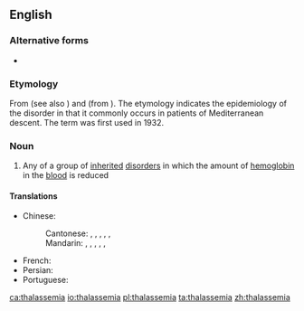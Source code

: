 ==English==

===Alternative forms===
* {{l|en|thalassaemia}}

===Etymology===
From {{etyl|grc|en}} {{m|grc|θάλασσα||sea}} (see also {{m|en|thalass-}}) and {{m|en|-emia||blood}} (from {{m|grc|αἷμα}}). The etymology indicates the epidemiology of the disorder in that it commonly occurs in patients of Mediterranean descent. The term was first used in 1932.

===Noun===
{{en-noun}}

# {{label|en|medicine}} Any of a group of [[inherited]] [[disorder]]s in which the amount of [[hemoglobin]] in the [[blood]] is reduced

====Translations====
{{trans-top}}
* Chinese:
*: Cantonese: {{t|yue|地中海貧血|sc=Hani}}, {{t|yue|地中海贫血|tr=dei6 zung1 hoi2 pan4 hyut3|sc=Hani}}, {{t|yue|海洋性貧血|sc=Hani}}, {{t|yue|海洋性贫血|tr=hoi2 joeng4 sing3 pan4 hyut3|sc=Hani}}, {{t|yue|地貧|sc=Hani}}, {{t|yue|地贫|tr=dei6 pan4|sc=Hani}} {{qualifier|abbreviation}}
*: Mandarin: {{t+|cmn|地中海貧血|sc=Hani}}, {{t+|cmn|地中海贫血|tr=Dìzhōnghǎi pínxuè, Dìzhōnghǎi pínxiě|sc=Hani}}, {{t+|cmn|海洋性貧血|sc=Hani}}, {{t+|cmn|海洋性贫血|tr=hǎiyángxìng pínxuè, hǎiyángxìng pínxiě|sc=Hani}}, {{t|cmn|地貧|sc=Hani}}, {{t|cmn|地贫|tr=dìpín|sc=Hani}} {{qualifier|abbreviation}}
{{trans-mid}}
* French: {{t+|fr|thalassémie|f}}
* Persian: {{t+|fa|تالاسمی|tr=tâlâsemi|sc=fa-Arab}}
* Portuguese: {{t|pt|talassemia|f}}
{{trans-bottom}}

[[ca:thalassemia]]
[[io:thalassemia]]
[[pl:thalassemia]]
[[ta:thalassemia]]
[[zh:thalassemia]]